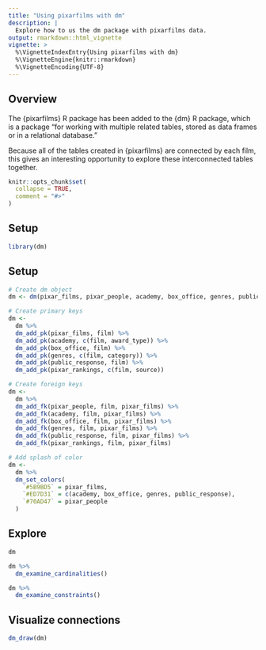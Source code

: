 ```yaml
---
title: "Using pixarfilms with dm"
description: |
  Explore how to us the dm package with pixarfilms data.
output: rmarkdown::html_vignette
vignette: >
  %\VignetteIndexEntry{Using pixarfilms with dm}
  %\VignetteEngine{knitr::rmarkdown}
  %\VignetteEncoding{UTF-8}
---
```


## Overview

The {pixarfilms} R package has been added to the {dm} R package, which is a
package "for working with multiple related tables, stored as data frames or in a
relational database."

Because all of the tables created in {pixarfilms} are connected by each film,
this gives an interesting opportunity to explore these interconnected tables
together.

```r
knitr::opts_chunk$set(
  collapse = TRUE,
  comment = "#>"
)
```


## Setup

```r
library(dm)
```


## Setup

```r
# Create dm object
dm <- dm(pixar_films, pixar_people, academy, box_office, genres, public_response, pixar_rankings)

# Create primary keys
dm <-
  dm %>%
  dm_add_pk(pixar_films, film) %>%
  dm_add_pk(academy, c(film, award_type)) %>%
  dm_add_pk(box_office, film) %>%
  dm_add_pk(genres, c(film, category)) %>%
  dm_add_pk(public_response, film) %>%
  dm_add_pk(pixar_rankings, c(film, source))

# Create foreign keys
dm <-
  dm %>%
  dm_add_fk(pixar_people, film, pixar_films) %>%
  dm_add_fk(academy, film, pixar_films) %>%
  dm_add_fk(box_office, film, pixar_films) %>%
  dm_add_fk(genres, film, pixar_films) %>%
  dm_add_fk(public_response, film, pixar_films) %>%
  dm_add_fk(pixar_rankings, film, pixar_films)

# Add splash of color
dm <-
  dm %>%
  dm_set_colors(
    `#5B9BD5` = pixar_films,
    `#ED7D31` = c(academy, box_office, genres, public_response),
    `#70AD47` = pixar_people
  )
```


## Explore

```r
dm
```

```r
dm %>%
  dm_examine_cardinalities()
```


```r
dm %>%
  dm_examine_constraints()
```


## Visualize connections

```r
dm_draw(dm)
```

